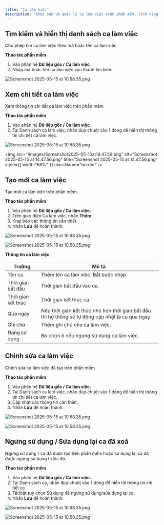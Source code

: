 ```yaml
---
title: "Ca làm việc"
description: "Khai báo và quản lý ca làm việc trên phần mềm. Tính năng này sẽ được thêm vào kế hoạch tuần tra để bảo vệ thấy lịch tuần tra của mình và thực hiện ca tuần tra."
---
```


## **Tìm kiếm và hiển thị danh sách ca làm việc**

Cho phép tìm ca làm việc theo mã hoặc tên ca làm việc

**Thao tác phần mềm**

1. Vào phân hệ **Dữ liệu gốc / Ca làm việc**.
2. Nhập mã hoặc tên ca làm việc vào thanh tìm kiếm.

<img
  src="/images/Screenshot2025-05-15at14.45.42.png"
  alt="Screenshot 2025-05-15 at 10.58.35.png"
  title="Screenshot 2025-05-15 at 10.58.35.png"
  className="border mr-auto"
/>

## **Xem chi tiết ca làm việc**

Xem thông tin chi tiết ca làm việc trên phần mềm

**Thao tác phần mềm**

1. Vào phân hệ **Dữ liệu gốc / Ca làm việc**.
2. Tại Danh sách ca làm việc, nhấn đúp chuột vào 1 dòng để hiển thị thông tin chi tiết ca làm việc.

<img
  src="/images/Screenshot2025-05-15at14.47.36.png"
  alt="Screenshot 2025-05-15 at 10.58.35.png"
  title="Screenshot 2025-05-15 at 10.58.35.png"
  className="border mr-auto"
/>

<img
  src="/images/Screenshot2025-05-15at14.47.56.png"
  alt="Screenshot 2025-05-15 at 14.47.56.png"
  title="Screenshot 2025-05-15 at 14.47.56.png"
  style={{ width:"68%" }}
  className="border"
/>

## **Tạo mới ca làm việc**

Tạo mới ca làm việc trên phần mềm.

**Thao tác phần mềm**

1. Vào phân hệ **Dữ liệu gốc / Ca làm việc.**
2. Trên giao diện Ca làm việc, nhấn **Thêm**.
3. Khai báo các thông tin cần thiết.
4. Nhấn **Lưu** để hoàn thành.

<img
  src="/images/Screenshot2025-05-15at14.49.13.png"
  alt="Screenshot 2025-05-15 at 10.58.35.png"
  title="Screenshot 2025-05-15 at 10.58.35.png"
  className="border mr-auto"
/>

<img
  src="/images/Screenshot2025-05-15at14.49.30.png"
  alt="Screenshot 2025-05-15 at 10.58.35.png"
  title="Screenshot 2025-05-15 at 10.58.35.png"
  className="border mr-auto"
/>

**Thông tin ca làm việc**

| Trường             | Mô tả                                                                                             |
| ------------------ | ------------------------------------------------------------------------------------------------- |
| Tên ca             | Thêm tên ca làm việc. Bắt buộc nhập                                                               |
| Thời gian bắt đầu  | Thời gian bắt đầu vào ca.                                                                         |
| Thời gian kết thúc | Thời gian kết thúc ca                                                                             |
| Qua ngày           | Nếu thời gian kết thúc nhỏ hơn thời gian bắt đầu thì hệ thống sẽ tự động cập nhật là ca qua ngày. |
| Ghi chú            | Thêm ghi chú cho ca làm việc.                                                                     |
| Đang sử dụng       | Bỏ chọn ô nếu ngưng sử dụng ca làm việc.                                                          |

## **Chỉnh sửa ca làm việc**

Chỉnh sửa ca làm việc đã tạo trên phần mềm

**Thao tác phần mềm**

1. Vào phân hệ **Dữ liệu gốc / Ca làm việc.**
2. Tại Danh sách ca làm việc, nhấn đúp chuột vào 1 dòng để hiển thị thông tin chi tiết ca làm việc.
3. Cập nhật các thông tin cần thiết.
4. Nhấn **Lưu** để hoàn thành.

<img
  src="/images/Screenshot2025-05-15at14.52.35.png"
  alt="Screenshot 2025-05-15 at 10.58.35.png"
  title="Screenshot 2025-05-15 at 10.58.35.png"
  className="border mr-auto"
/>

<img
  src="/images/Screenshot2025-05-15at14.52.49.png"
  alt="Screenshot 2025-05-15 at 10.58.35.png"
  title="Screenshot 2025-05-15 at 10.58.35.png"
  className="border mr-auto"
/>

## Ngưng sử dụng / Sửa dụng lại ca đã xoá

Ngưng sử dụng 1 ca đã được tạo trên phần mềm hoặc sử dụng lại ca đã được ngưng sử dụng trước đó.

**Thao tác phần mềm**

1. Vào phần hệ **Dữ liệu gốc / Ca làm việc.**
2. Tại Danh sách ca, nhấn đúp chuột vào 1 dòng để hiển thị thông tin chi tiết ca.
3. Tắt/bật tuỳ chọn Sử dụng để ngưng sử dụng/sửa dụng lại ca.
4. Nhấn **Lưu** để hoàn thành.

<img
  src="/images/Screenshot2025-05-15at14.54.43.png"
  alt="Screenshot 2025-05-15 at 10.58.35.png"
  title="Screenshot 2025-05-15 at 10.58.35.png"
  className="border mr-auto"
/>

<img
  src="/images/Screenshot2025-05-15at14.55.01.png"
  alt="Screenshot 2025-05-15 at 10.58.35.png"
  title="Screenshot 2025-05-15 at 10.58.35.png"
  className="border mr-auto"
/>